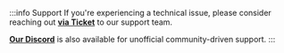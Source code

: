 :::info Support
If you're experiencing a technical issue, please consider reaching out [**via Ticket**](https://panel.hostingby.design/submitticket.php?step=2&deptid=2) to our support team.

[**Our Discord**](https://discord.gg/wv67teS) is also available for unofficial community-driven support.
:::
